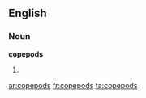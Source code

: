 ==English==

===Noun===
'''copepods'''

# {{plural of|[[copepod]]}}

[[ar:copepods]]
[[fr:copepods]]
[[ta:copepods]]